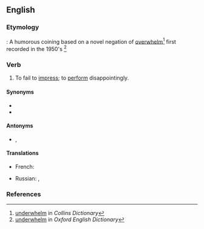 ==English==

===Etymology===
{{prefix|under|whelm|lang=en}}: A humorous coining based on a novel negation of [[overwhelm]]<ref>[http://www.collinsdictionary.com/dictionary/english/underwhelming underwhelm] in ''Collins Dictionary''</ref> first recorded in the 1950's <ref>[http://www.oed.com/view/Entry/212233?redirectedFrom=underwhelm#eid underwhelm] in ''Oxford English Dictionary''</ref>

===Verb===
{{en-verb}}

# To fail to [[impress]]; to [[perform]] disappointingly.

====Synonyms====
* {{l|en|disappoint}}
* {{l|en|let down}}

====Antonyms====
* {{l|en|overawe}}, {{l|en|overwhelm}}

====Translations====
{{trans-top|fail to impress}}
* French: {{t+|fr|décevoir}}
{{trans-mid}}
* Russian: {{t+|ru|разочарова́ть}}, {{t+|ru|разочаро́вывать}}
{{trans-bottom}}

===References===
<references/>